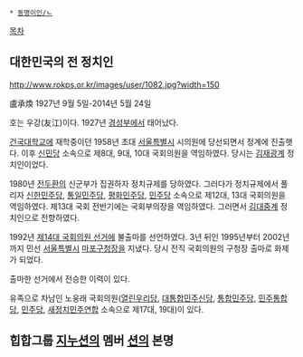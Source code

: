  * [[동명이인/ㄴ]]

[[목차]]
== 대한민국의 전 정치인 ==
http://www.rokps.or.kr/images/user/1082.jpg?width=150

盧承煥
1927년 9월 5일-2014년 5월 24일

호는 우강(友江)이다. 1927년 [[경성부]]에서 태어났다.

[[건국대학교]]에 재학중이던 1958년 초대 [[서울특별시]] 시의원에 당선되면서 정계에 진출햇다. 이후 [[신민당(1967년)|신민당]] 소속으로 제8대, 9대, 10대 국회의원을 역임하였다. 당시는 [[김재광]]계 정치인이었다.

1980년 [[전두환]]의 신군부가 집권하자 정치규제를 당하였다. 그러다가 정치규제에서 풀리자 [[신한민주당]], [[통일민주당]], [[평화민주당]], [[민주당(1991년)|민주당]] 소속으로 제12대, 13대 국회의원을 역임하였다. 제13대 국회 전반기에는 국회부의장을 역임하였다. 그러면서 [[김대중]]계 정치인으로 전향하였다.

1992년 [[제14대 국회의원 선거]]에 불출마를 선언하였다. 3년 뒤인 1995년부터 2002년까지 민선 [[서울특별시]] [[마포구]]청장을 지냈다. 당시 전직 국회의원의 구청장 출마로 화제가 되었다.

출마한 선거에서 전승한 이력이 있다.

유족으로 차남인 노웅래 국회의원([[열린우리당]], [[대통합민주신당]], [[통합민주당]], [[민주통합당]], [[민주당(2013년)|민주당]], [[새정치민주연합]] 소속으로 제17대, 19대)이 있다.

== 힙합그룹 [[지누션]]의 멤버 [[션]]의 본명 ==
